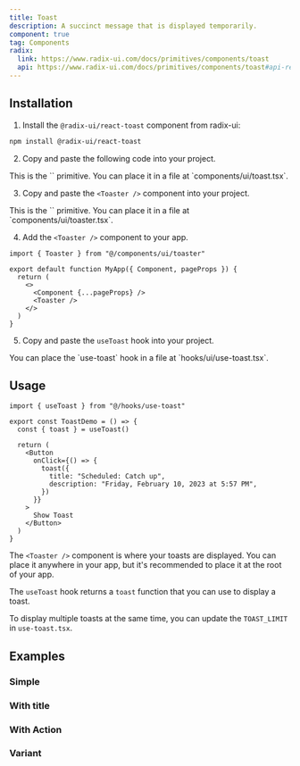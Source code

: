 ```yaml
---
title: Toast
description: A succinct message that is displayed temporarily.
component: true
tag: Components
radix:
  link: https://www.radix-ui.com/docs/primitives/components/toast
  api: https://www.radix-ui.com/docs/primitives/components/toast#api-reference
---
```


<ComponentExample src="src/components/examples/ToastDemo.tsx">
  <ToastDemo />
</ComponentExample>

## Installation

1. Install the `@radix-ui/react-toast` component from radix-ui:

```bash
npm install @radix-ui/react-toast
```

2. Copy and paste the following code into your project.

<ComponentSource src="src/components/ui/Toast.tsx" />

<Callout>
  This is the `<Toast />` primitive. You can place it in a file at
  `components/ui/toast.tsx`.
</Callout>

3. Copy and paste the `<Toaster />` component into your project.

<ComponentSource src="src/components/ui/Toaster.tsx" />

<Callout>
  This is the `<Toaster />` primitive. You can place it in a file at
  `components/ui/toaster.tsx`.
</Callout>

4. Add the `<Toaster />` component to your app.

```tsx title="_app.tsx" {1,7}
import { Toaster } from "@/components/ui/toaster"

export default function MyApp({ Component, pageProps }) {
  return (
    <>
      <Component {...pageProps} />
      <Toaster />
    </>
  )
}
```

5. Copy and paste the `useToast` hook into your project.

<ComponentSource src="src/lib/hooks/useToast.ts" />

<Callout>
  You can place the `use-toast` hook in a file at `hooks/ui/use-toast.tsx`.
</Callout>

## Usage

```tsx
import { useToast } from "@/hooks/use-toast"
```

```tsx {2,8-11}
export const ToastDemo = () => {
  const { toast } = useToast()

  return (
    <Button
      onClick={() => {
        toast({
          title: "Scheduled: Catch up",
          description: "Friday, February 10, 2023 at 5:57 PM",
        })
      }}
    >
      Show Toast
    </Button>
  )
}
```

The `<Toaster />` component is where your toasts are displayed. You can place it anywhere in your app, but it's recommended to place it at the root of your app.

The `useToast` hook returns a `toast` function that you can use to display a toast.

<Callout>

To display multiple toasts at the same time, you can update the `TOAST_LIMIT` in `use-toast.tsx`.

</Callout>

## Examples

### Simple

<ComponentExample src="src/components/examples/ToastDemo.tsx">
  <ToastDemo />
</ComponentExample>

### With title

<ComponentExample src="src/components/examples/ToastWithTitleDemo.tsx">
  <ToastWithTitleDemo />
</ComponentExample>

### With Action

<ComponentExample src="src/components/examples/ToastWithActionDemo.tsx">
  <ToastWithActionDemo />
</ComponentExample>

### Variant

<ComponentExample src="src/components/examples/ToastWithVariantDemo.tsx">
  <ToastWithVariantDemo />
</ComponentExample>

